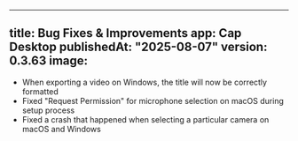 ---
title: Bug Fixes & Improvements
app: Cap Desktop
publishedAt: "2025-08-07"
version: 0.3.63
image:
------

* When exporting a video on Windows, the title will now be correctly formatted
* Fixed "Request Permission" for microphone selection on macOS during setup process
* Fixed a crash that happened when selecting a particular camera on macOS and Windows